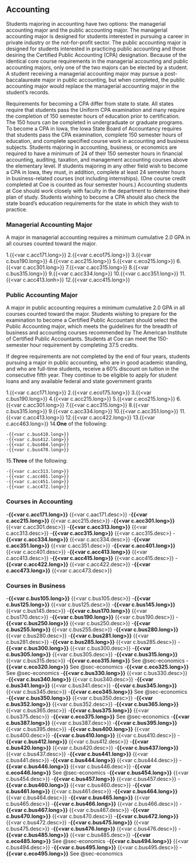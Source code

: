 ## Accounting {#sec-accounting}

Students majoring in accounting have two options: the managerial accounting major and the public accounting major. The managerial accounting major is designed for students interested in pursuing a career in private industry or the not-for-profit sector. The public accounting major is designed for students interested in practicing public accounting and those desiring the Certified Public Accounting (CPA) designation. Because of the identical core course requirements in the managerial accounting and public accounting majors, only one of the two majors can be elected by a student. A student receiving a managerial accounting major may pursue a post-baccalaureate major in public accounting, but when completed, the public accounting major would replace the managerial accounting major in the student’s records. 

Requirements for becoming a CPA differ from state to state. All states require that students pass the Uniform CPA examination and many require the completion of 150 semester hours of education prior to certification. The 150 hours can be completed in undergraduate or graduate programs. To become a CPA in Iowa, the Iowa State Board of Accountancy requires that students pass the CPA examination, complete 150 semester hours of education, and complete specified course work in accounting and business subjects. Students majoring in accounting, business, or economics are required to have a minimum of 24 of their 150 semester hours in financial accounting, auditing, taxation, and management accounting courses above the elementary level. If students majoring in any other field wish to become a CPA in Iowa, they must, in addition, complete at least 24 semester hours in business-related courses (not including internships). (One course credit completed at Coe is counted as four semester hours.)  Accounting students at Coe should work closely with faculty in the department to determine their plan of study. Students wishing to become a CPA should also check the state board’s education requirements for the state in which they wish to practice.

### Managerial Accounting Major

A major in managerial accounting requires a minimum cumulative 2.0 GPA in all courses counted toward the major.

1.{{<var c.acc171.long>}}
2.{{<var c.eco175.long>}}
3.{{<var c.bus190.long>}}
4.{{<var c.acc215.long>}}
5.{{<var c.eco215.long>}}
6.{{<var c.acc301.long>}}
7.{{<var c.acc315.long>}}
8.{{<var c.bus315.long>}}
9.{{<var c.acc334.long>}}
10.{{<var c.acc351.long>}}
11.{{<var c.acc413.lonh>}}
12.{{<var c.acc415.long>}}

### Public Accounting Major

A major in public accounting requires a minimum cumulative 2.0 GPA in all courses counted toward the major. Students wishing to prepare for the examination to become a Certified Public Accountant should select the Public Accounting major, which meets the guidelines for the breadth of business and accounting courses recommended by The American Institute of Certified Public Accountants. Students at Coe can meet the 150-semester hour requirement by completing 37.5 credits.

If degree requirements are not completed by the end of four years, students pursuing a major in public accounting, who are in good academic standing, and who are full-time students, receive a 60% discount on tuition in the consecutive fifth year. They continue to be eligible to apply for student loans and any available federal and state government grants

1.{{<var c.acc171.long>}}
2.{{<var c.eco175.long>}}
3.{{<var c.bus190.long>}}
4.{{<var c.acc215.long>}}
5.{{<var c.eco215.long>}}
6.{{<var c.acc301.long>}}
7.{{<var c.acc315.long>}}
8.{{<var c.bus315.long>}}
9.{{<var c.acc334.long>}}
10.{{<var c.acc351.long>}}
11.{{<var c.acc413.long>}}
12.{{<var c.acc422.long>}}
13.{{<var c.acc463.long>}}
14.**One** of the following:

    -{{<var c.bus410.long>}}
    -{{<var c.bus412.long>}}
    -{{<var c.bus464.long>}}
    -{{<var c.bus470.long>}}

15.**Three** of the following:

    -{{<var c.acc313.long>}}
    -{{<var c.acc401.long>}}
    -{{<var c.acc451.long>}}
    -{{<var c.acc472.long>}}

### Courses in Accounting
-**{{<var c.acc171.long>}}**
{{<var c.aac171.desc>}}
-**{{<var c.acc215.long>}}**
{{<var c.acc215.desc>}}
-**{{<var c.acc301.long>}}**
{{<var c.acc301.desc>}}
-**{{<var c.acc313.long>}}**
{{<var c.acc313.desc>}}
-**{{<var c.acc315.long>}}**
{{<var c.acc315.desc>}
-**{{<var c.acc334.long>}}**
{{<var c.acc334.desc>}}
-**{{<var c.acc351.long>}}**
{{<var c.acc351.desc>}}
-**{{<var c.acc401.long>}}**
{{<var c.acc401.desc>}}
-**{{<var c.acc413.long>}}**
{{<var c.acc413.desc>}}
-**{{<var c.acc415.long>}}**
{{<var c.acc415.desc>}}
-**{{<var c.acc422.long>}}**
{{<var c.acc422.desc>}}
-**{{<var c.acc473.long>}}**
{{<var c.acc473.desc>}}

### Courses in Business
-**{{<var c.bus105.long>}}**
{{<var c.bus105.desc>}}
-**{{<var c.bus125.long>}}**
{{<var c.bus125.desc>}}
-**{{<var c.bus145.long>}}**
{{<var c.bus145.desc>}}
-**{{<var c.bus170.long>}}**
{{<var c.bus170.desc>}}
-**{{<var c.bus190.long>}}**
{{<var c.bus190.desc>}}
-**{{<var c.bus250.long>}}**
{{<var c.bus250.desc>}}
-**{{<var c.bus255.long>}}**
{{<var c.bus255.desc>}}
-**{{<var c.bus280.long>}}**
{{<var c.bus280.desc>}}
-**{{<var c.bus281.long>}}**
{{<var c.bus281.desc>}}
-**{{<var c.bus285.long>}}**
{{<var c.bus285.desc>}}
-**{{<var c.bus300.long>}}**
{{<var c.bus300.desc>}}
-**{{<var c.bus305.long>}}**
{{<var c.bus305.desc>}}
-**{{<var c.bus315.long>}}**
{{<var c.bus315.desc>}}
-**{{<var c.eco315.long>}}**
See @sec-economics
-**{{<var c.eco320.long>}}**
See @sec-economics
-**{{<var c.eco325.long>}}**
See @sec-economics
-**{{<var c.bus330.long>}}**
{{<var c.bus330.desc>}}
-**{{<var c.bus340.long>}}**
{{<var c.bus340.desc>}}
-**{{<var c.bus341.long>}}**
{{<var c.bus341.desc>}}
-**{{<var c.bus345.long>}}**
{{<var c.bus345.desc>}}
-**{{<var c.eco345.long>}}**
See @sec-economics
-**{{<var c.bus350.long>}}**
{{<var c.bus350.desc>}}
-**{{<var c.bus352.long>}}**
{{<var c.bus352.desc>}}
-**{{<var c.bus365.long>}}**
{{<var c.bus365.desc>}}
-**{{<var c.bus375.long>}}**
{{<var c.bus375.desc>}}
-**{{<var c.eco375.long>}}**
See @sec-economics
-**{{<var c.bus387.long>}}**
{{<var c.bus387.desc>}}
-**{{<var c.bus395.long>}}**
{{<var c.bus395.desc>}}
-**{{<var c.bus400.long>}}**
{{<var c.bus400.desc>}}
-**{{<var c.bus410.long>}}**
{{<var c.bus410.desc>}}
-**{{<var c.bus412.long>}}**
{{<var c.bus412.desc>}}
-**{{<var c.bus420.long>}}**
{{<var c.bus420.desc>}}
-**{{<var c.bus437.long>}}**
{{<var c.bus437.desc>}}
-**{{<var c.bus441.long>}}**
{{<var c.bus441.desc>}}
-**{{<var c.bus444.long>}}**
{{<var c.bus444.desc>}}
-**{{<var c.bus446.long>}}**
{{<var c.bus446.desc>}}
-**{{<var c.eco446.long>}}**
See @sec-economics
-**{{<var c.bus454.long>}}**
{{<var c.bus454.desc>}}
-**{{<var c.bus457.long>}}**
{{<var c.bus457.desc>}}
-**{{<var c.bus460.long>}}**
{{<var c.bus460.desc>}}
-**{{<var c.bus461.long>}}**
{{<var c.bus461.desc>}}
-**{{<var c.bus464.long>}}**
{{<var c.bus464.desc>}}
-**{{<var c.bus465.long>}}**
{{<var c.bus465.desc>}}
-**{{<var c.bus466.long>}}**
{{<var c.bus466.desc>}}
-**{{<var c.bus467.long>}}**
{{<var c.bus467.desc>}}
-**{{<var c.bus470.long>}}**
{{<var c.bus470.desc>}}
-**{{<var c.bus472.long>}}**
{{<var c.bus472.desc>}}
-**{{<var c.bus475.long>}}**
{{<var c.bus475.desc>}}
-**{{<var c.bus476.long>}}**
{{<var c.bus476.desc>}}
-**{{<var c.bus485.long>}}**
{{<var c.bus485.desc>}}
-**{{<var c.eco485.long>}}**
See @sec-economics
-**{{<var c.bus494.long>}}**
{{<var c.bus494.desc>}}
-**{{<var c.bus495.long>}}**
{{<var c.bus495.desc>}}
-**{{<var c.eco495.long>}}**
See @sec-economics
